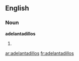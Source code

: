 ==English==

===Noun===
'''adelantadillos'''

# {{plural of|[[adelantadillo]]}}

[[ar:adelantadillos]]
[[fr:adelantadillos]]